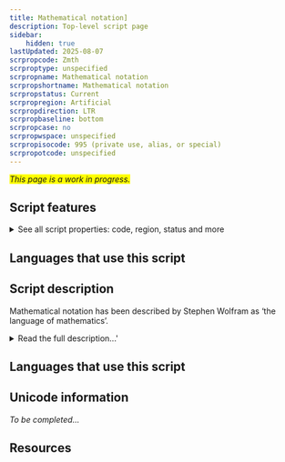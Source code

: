 ```yaml
---
title: Mathematical notation]
description: Top-level script page
sidebar:
    hidden: true
lastUpdated: 2025-08-07
scrpropcode: Zmth
scrproptype: unspecified
scrpropname: Mathematical notation
scrpropshortname: Mathematical notation
scrpropstatus: Current
scrpropregion: Artificial
scrpropdirection: LTR
scrpropbaseline: bottom
scrpropcase: no
scrpropwspace: unspecified
scrpropisocode: 995 (private use, alias, or special)
scrpropotcode: unspecified
---
```


<span style='background-color:yellow'>_This page is a work in progress._</span>


## Script features

<details>
<summary> See all script properties: code, region, status and more</summary>
<ScriptInfo />
</details>

## Languages that use this script

<WsList script='Zmth' wsMax='5' />

## Script description

Mathematical notation has been described by Stephen Wolfram as ‘the language of mathematics’.

<details><summary>Read the full description...'</summary>_Not yet available._</details>

## Languages that use this script

<WsList script='Zmth' wsMax='5' />

## Unicode information

_To be completed..._

## Resources

<ScriptResources detailSummary='seemore' />

